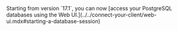 <Admonition type="tip" title="Tip">
  Starting from version `17.1`, you can now [access your PostgreSQL databases using the Web UI.](../../connect-your-client/web-ui.mdx#starting-a-database-session)
</Admonition>
